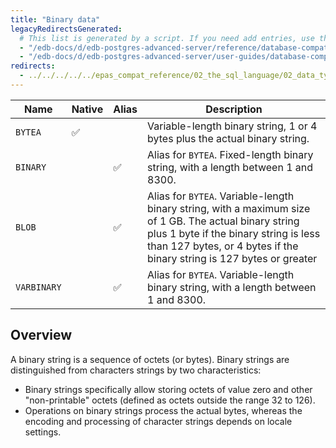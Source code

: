 ```yaml
---
title: "Binary data"
legacyRedirectsGenerated:
  # This list is generated by a script. If you need add entries, use the `legacyRedirects` key.
  - "/edb-docs/d/edb-postgres-advanced-server/reference/database-compatibility-for-oracle-developers-reference-guide/9.6/Database_Compatibility_for_Oracle_Developers_Reference_Guide.1.013.html"
  - "/edb-docs/d/edb-postgres-advanced-server/user-guides/database-compatibility-for-oracle-developers-guide/9.5/Database_Compatibility_for_Oracle_Developers_Guide.1.045.html"
redirects:
  - ../../../../../epas_compat_reference/02_the_sql_language/02_data_types/03_binary_data #generated for docs/epas/reorg-role-use-case-mode
---
```


<div id="binary_data" class="registered_link"></div>

| Name        | Native | Alias | Description                                                                                                                              | 
| ----------- | ------ | ----- | ------------------------------------------------------------------------------------------------------------------------------------------ | 
| `BYTEA`     | ✅     |        | Variable-length binary string, 1 or 4 bytes plus the actual binary string. 
| `BINARY`    |        | ✅     | Alias for `BYTEA`. Fixed-length binary string, with a length between 1 and 8300.                                                                                                          | 
| `BLOB`      |        | ✅     | Alias for `BYTEA`. Variable-length binary string, with a maximum size of 1 GB. The actual binary string plus 1 byte if the binary string is less than 127 bytes, or 4 bytes if the binary string is 127 bytes or greater |
| `VARBINARY` |        | ✅     | Alias for `BYTEA`. Variable-length binary string, with a length between 1 and 8300.                                                                                                            |

## Overview

A binary string is a sequence of octets (or bytes). Binary strings are distinguished from characters strings by two characteristics: 

-  Binary strings specifically allow storing octets of value zero and other "non-printable" octets (defined as octets outside the range 32 to 126). 
-  Operations on binary strings process the actual bytes, whereas the encoding and processing of character strings depends on locale settings.
